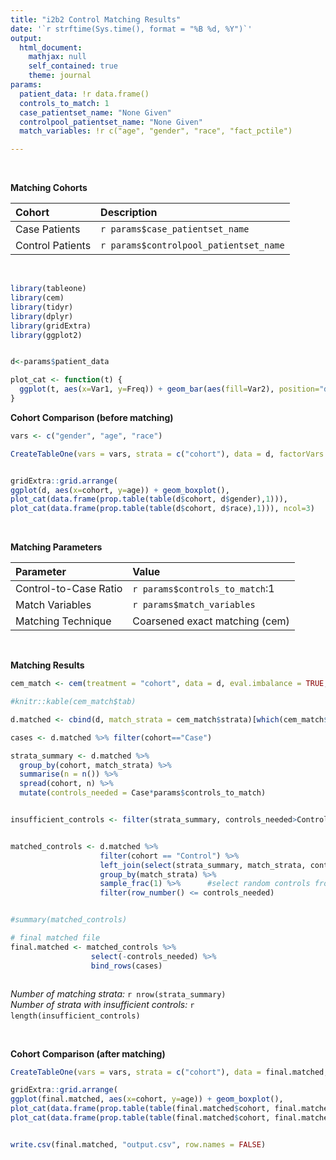 ```yaml
---
title: "i2b2 Control Matching Results"
date: '`r strftime(Sys.time(), format = "%B %d, %Y")`'
output: 
  html_document:
    mathjax: null
    self_contained: true
    theme: journal
params:
  patient_data: !r data.frame()
  controls_to_match: 1
  case_patientset_name: "None Given"
  controlpool_patientset_name: "None Given"
  match_variables: !r c("age", "gender", "race", "fact_pctile")

---
```


&nbsp;<p />
__Matching Cohorts__

Cohort                       Description
--------------------------   ----------------------------------------
Case Patients                `r params$case_patientset_name`
Control Patients             `r params$controlpool_patientset_name`

&nbsp;<p />


```r
library(tableone)
library(cem)
library(tidyr)
library(dplyr)
library(gridExtra)
library(ggplot2)


d<-params$patient_data

plot_cat <- function(t) {
  ggplot(t, aes(x=Var1, y=Freq)) + geom_bar(aes(fill=Var2), position="dodge", stat="identity") + xlab("cohort") + theme_bw()
}

```

__Cohort Comparison (before matching)__

```r

vars <- c("gender", "age", "race")

CreateTableOne(vars = vars, strata = c("cohort"), data = d, factorVars = c("gender","race"))


gridExtra::grid.arrange(
ggplot(d, aes(x=cohort, y=age)) + geom_boxplot(),
plot_cat(data.frame(prop.table(table(d$cohort, d$gender),1))),
plot_cat(data.frame(prop.table(table(d$cohort, d$race),1))), ncol=3)
```

&nbsp;<p />
__Matching Parameters__

Parameter                    Value
--------------------------   ----------------------------------------
Control-to-Case Ratio        `r params$controls_to_match`:1
Match Variables              `r params$match_variables`
Matching Technique           Coarsened exact matching (cem)

&nbsp;<p />

__Matching Results__

```r
cem_match <- cem(treatment = "cohort", data = d, eval.imbalance = TRUE, drop=c("patient_num"))

#knitr::kable(cem_match$tab)

d.matched <- cbind(d, match_strata = cem_match$strata)[which(cem_match$matched),]

cases <- d.matched %>% filter(cohort=="Case")

strata_summary <- d.matched %>%
  group_by(cohort, match_strata) %>%
  summarise(n = n()) %>%
  spread(cohort, n) %>%
  mutate(controls_needed = Case*params$controls_to_match)


insufficient_controls <- filter(strata_summary, controls_needed>Control)$match_strata


matched_controls <- d.matched %>%
                    filter(cohort == "Control") %>%
                    left_join(select(strata_summary, match_strata, controls_needed), by="match_strata") %>%
                    group_by(match_strata) %>%
                    sample_frac(1) %>%      #select random controls from each strata
                    filter(row_number() <= controls_needed)


#summary(matched_controls)

# final matched file
final.matched <- matched_controls %>%
                  select(-controls_needed) %>%
                  bind_rows(cases) 



```

*Number of matching strata:* `r nrow(strata_summary)`<br />
*Number of strata with insufficient controls:* `r length(insufficient_controls)`
&nbsp;<p />
&nbsp;<p />

__Cohort Comparison (after matching)__

```r

CreateTableOne(vars = vars, strata = c("cohort"), data = final.matched, factorVars = c("gender","race"))

gridExtra::grid.arrange(
ggplot(final.matched, aes(x=cohort, y=age)) + geom_boxplot(),
plot_cat(data.frame(prop.table(table(final.matched$cohort, final.matched$gender),1))),
plot_cat(data.frame(prop.table(table(final.matched$cohort, final.matched$race),1))), ncol=3)


write.csv(final.matched, "output.csv", row.names = FALSE)
```